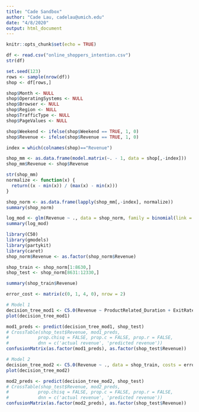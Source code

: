 ```yaml
---
title: "Cade Sandbox"
author: "Cade Lau, cadelau@umich.edu"
date: "4/8/2020"
output: html_document
---
```


```r
knitr::opts_chunk$set(echo = TRUE)
```

```r
df <- read.csv("online_shoppers_intention.csv")
str(df)

set.seed(123)
rows <- sample(nrow(df))
shop <- df[rows,]

shop$Month <- NULL
shop$OperatingSystems <- NULL
shop$Browser <- NULL
shop$Region <- NULL
shop$TrafficType <- NULL
shop$PageValues <- NULL

shop$Weekend <- ifelse(shop$Weekend == TRUE, 1, 0)
shop$Revenue <- ifelse(shop$Revenue == TRUE, 1, 0)

index = which(colnames(shop)=="Revenue")

shop_mm <- as.data.frame(model.matrix(~. - 1, data = shop[,-index]))
shop_mm$Revenue <- shop$Revenue

str(shop_mm)
normalize <- function(x) {
  return((x - min(x)) / (max(x) - min(x)))
}

shop_norm <- as.data.frame(lapply(shop_mm[,-index], normalize))
summary(shop_norm)

log_mod <- glm(Revenue ~ ., data = shop_norm, family = binomial(link = "logit"))
summary(log_mod)
```



```r
library(C50)
library(gmodels)
library(partykit)
library(caret)
shop_norm$Revenue <- as.factor(shop_norm$Revenue)

shop_train <- shop_norm[1:8630,]
shop_test <- shop_norm[8631:12330,]

summary(shop_train$Revenue)

error_cost <- matrix(c(0, 1, 4, 0), nrow = 2)

# Model 1
decision_tree_mod1 <- C5.0(Revenue ~ ProductRelated_Duration + ExitRates + SpecialDay + VisitorTypeNew_Visitor, data = shop_train, costs = error_cost)
plot(decision_tree_mod1)

mod1_preds <- predict(decision_tree_mod1, shop_test)
# CrossTable(shop_test$Revenue, mod1_preds,
#           prop.chisq = FALSE, prop.c = FALSE, prop.r = FALSE,
#           dnn = c('actual revenue', 'predicted revenue'))
confusionMatrix(as.factor(mod1_preds), as.factor(shop_test$Revenue))

# Model 2
decision_tree_mod2 <- C5.0(Revenue ~ ., data = shop_train, costs = error_cost)
plot(decision_tree_mod2)

mod2_preds <- predict(decision_tree_mod2, shop_test)
# CrossTable(shop_test$Revenue, mod2_preds,
#           prop.chisq = FALSE, prop.c = FALSE, prop.r = FALSE,
#           dnn = c('actual revenue', 'predicted revenue'))
confusionMatrix(as.factor(mod2_preds), as.factor(shop_test$Revenue))
```

